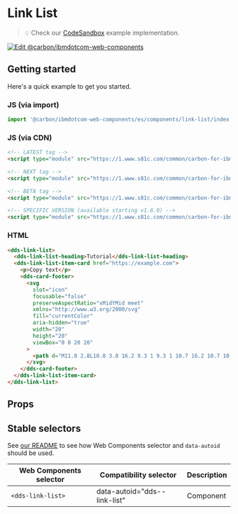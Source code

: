 
# Link List

> 💡 Check our
> [CodeSandbox](https://githubbox.com/carbon-design-system/carbon-for-ibm-dotcom/tree/master/packages/web-components/examples/codesandbox/components/link-list)
> example implementation.

[![Edit @carbon/ibmdotcom-web-components](https://codesandbox.io/static/img/play-codesandbox.svg)](https://githubbox.com/carbon-design-system/carbon-for-ibm-dotcom/tree/master/packages/web-components/examples/codesandbox/components/link-list)

## Getting started

Here's a quick example to get you started.

### JS (via import)

```javascript
import '@carbon/ibmdotcom-web-components/es/components/link-list/index.js';
```

### JS (via CDN)

```html
<!-- LATEST tag -->
<script type="module" src="https://1.www.s81c.com/common/carbon-for-ibm-dotcom/latest/link-list.min.js"></script>

<!-- NEXT tag -->
<script type="module" src="https://1.www.s81c.com/common/carbon-for-ibm-dotcom/next/link-list.min.js"></script>

<!-- BETA tag -->
<script type="module" src="https://1.www.s81c.com/common/carbon-for-ibm-dotcom/beta/link-list.min.js"></script>

<!-- SPECIFIC VERSION (available starting v1.6.0) -->
<script type="module" src="https://1.www.s81c.com/common/carbon-for-ibm-dotcom/v1.6.0/link-list.min.js"></script>
```

<Description markdown={plex} />

### HTML

```html
<dds-link-list>
  <dds-link-list-heading>Tutorial</dds-link-list-heading>
  <dds-link-list-item-card href="https://example.com">
    <p>Copy text</p>
    <dds-card-footer>
      <svg
        slot="icon"
        focusable="false"
        preserveAspectRatio="xMidYMid meet"
        xmlns="http://www.w3.org/2000/svg"
        fill="currentColor"
        aria-hidden="true"
        width="20"
        height="20"
        viewBox="0 0 20 20"
      >
        <path d="M11.8 2.8L10.8 3.8 16.2 9.3 1 9.3 1 10.7 16.2 10.7 10.8 16.2 11.8 17.2 19 10z"></path>
      </svg>
    </dds-card-footer>
  </dds-link-list-item-card>
</dds-link-list>
```

## Props

<Props of="dds-link-list" />

## Stable selectors

See [our README](https://github.com/carbon-design-system/carbon-for-ibm-dotcom/tree/master/packages/web-components#stable-selectors-for-analytics-and-integratione2e-testing-in-web-components) to see how Web Components selector and `data-autoid` should be used.

| Web Components selector | Compatibility selector       | Description |
| ----------------------- | ---------------------------- | ----------- |
| `<dds-link-list>`       | data-autoid="dds--link-list" | Component   |

<Description markdown={contributing} />
